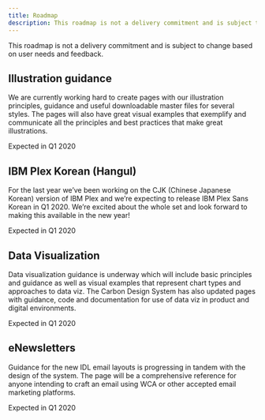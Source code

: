 ```yaml
---
title: Roadmap
description: This roadmap is not a delivery commitment and is subject to change based on user needs and feedback.
---
```



<PageDescription>

This roadmap is not a delivery commitment and is subject to change based on user needs and feedback.

</PageDescription>

## Illustration guidance

We are currently working hard to create pages with our illustration principles, guidance and useful downloadable master files for several styles. The pages will also have great visual examples that exemplify and communicate all the principles and best practices that make great illustrations.

Expected in Q1 2020

## IBM Plex Korean (Hangul)

For the last year we’ve been working on the CJK (Chinese Japanese Korean) version of IBM Plex and we’re expecting to release IBM Plex Sans Korean in Q1 2020. We’re excited about the whole set and look forward to making this available in the new year!

Expected in Q1 2020

## Data Visualization

Data visualization guidance is underway which will include basic principles and guidance as well as visual examples that represent chart types and approaches to data viz. The Carbon Design System has also updated pages with guidance, code and documentation for use of data viz in product and digital environments.

Expected in Q1 2020


## eNewsletters

Guidance for the new IDL email layouts is progressing in tandem with the design of the system. The page will be a comprehensive reference for anyone intending to craft an email using WCA or other accepted email marketing platforms.

Expected in Q1 2020
